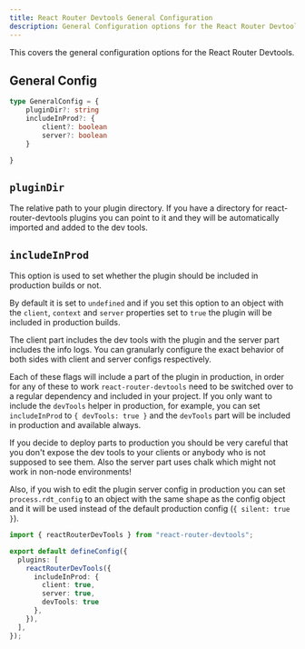 ```yaml
---
title: React Router Devtools General Configuration
description: General Configuration options for the React Router Devtools to interface with your editor
---
```



This covers the general configuration options for the React Router Devtools.

## General Config

```ts
type GeneralConfig = {
 	pluginDir?: string
	includeInProd?: {
		client?: boolean
		server?: boolean
	}

}
```

## `pluginDir`

The relative path to your plugin directory. If you have a directory for react-router-devtools plugins you can point to it and they
will be automatically imported and added to the dev tools.

## `includeInProd`

This option is used to set whether the plugin should be included in production builds or not.

By default it is set to `undefined` and if you set this option to an object with the `client`, `context` and `server` properties set to `true` the plugin will be included in production builds.

The client part includes the dev tools with the plugin and the server part includes the info logs. You can granularly configure the
exact behavior of both sides with client and server configs respectively.


Each of these flags will include a part of the plugin in production, in order for any of these to work `react-router-devtools` need to be switched over to
a regular dependency and included in your project. If you only want to include the `devTools` helper in production, for example, you can
set `includeInProd` to `{ devTools: true }` and the `devTools` part will be included in production and available always.

<Warn title="Be careful!">
 If you decide to deploy parts to production you should be very careful that you don't expose the dev tools to your clients or anybody
 who is not supposed to see them. Also the server part uses chalk which might not work in non-node environments!

 Also, if you wish to edit the plugin server config in production you can set `process.rdt_config` to an object with the same shape as the
 config object and it will be used instead of the default production config (`{ silent: true }`).
</Warn>

  ```ts
  import { reactRouterDevTools } from "react-router-devtools";

  export default defineConfig({
    plugins: [
      reactRouterDevTools({
        includeInProd: {
          client: true,
          server: true,
          devTools: true
        },
      }),
    ],
  });
  ```
